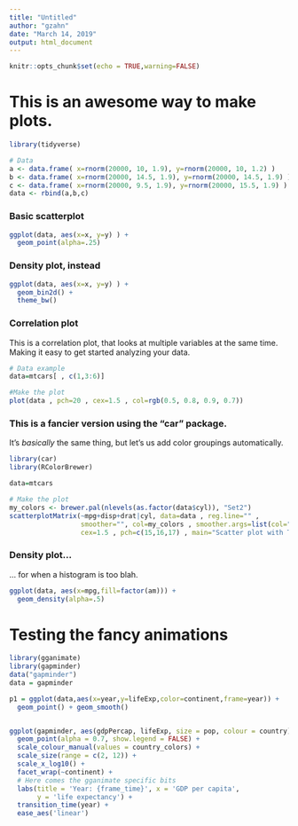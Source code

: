 ---
title: "Untitled"
author: "gzahn"
date: "March 14, 2019"
output: html_document
---

```{r setup, include=FALSE}
knitr::opts_chunk$set(echo = TRUE,warning=FALSE)
```

# This is an awesome way to make plots.

```{r, echo=FALSE}
library(tidyverse)

# Data
a <- data.frame( x=rnorm(20000, 10, 1.9), y=rnorm(20000, 10, 1.2) )
b <- data.frame( x=rnorm(20000, 14.5, 1.9), y=rnorm(20000, 14.5, 1.9) )
c <- data.frame( x=rnorm(20000, 9.5, 1.9), y=rnorm(20000, 15.5, 1.9) )
data <- rbind(a,b,c)
```

### Basic scatterplot
```{r, echo=FALSE}
ggplot(data, aes(x=x, y=y) ) +
  geom_point(alpha=.25)
```

### Density plot, instead
```{r,echo=FALSE}
ggplot(data, aes(x=x, y=y) ) +
  geom_bin2d() +
  theme_bw()
```

### Correlation plot
This is a correlation plot, that looks at multiple variables at the same time. Making it easy to get started analyzing your data.

```{r, echo=FALSE}
# Data example
data=mtcars[ , c(1,3:6)]

#Make the plot
plot(data , pch=20 , cex=1.5 , col=rgb(0.5, 0.8, 0.9, 0.7))
```

### This is a fancier version using the "car" package.
It's *basically* the same thing, but let's us add color groupings automatically.

```{r,echo=FALSE,fig.width=50,warning=FALSE}
library(car)
library(RColorBrewer)

data=mtcars

# Make the plot
my_colors <- brewer.pal(nlevels(as.factor(data$cyl)), "Set2")
scatterplotMatrix(~mpg+disp+drat|cyl, data=data , reg.line="" , 
                  smoother="", col=my_colors , smoother.args=list(col="grey"), 
                  cex=1.5 , pch=c(15,16,17) , main="Scatter plot with Three Cylinder Options")
```




### Density plot...
... for when a histogram is too blah.

```{r,echo=FALSE,warning=FALSE}
ggplot(data, aes(x=mpg,fill=factor(am))) +
  geom_density(alpha=.5)
```


# Testing the fancy animations

```{r,echo=FALSE,warning=FALSE}
library(gganimate)
library(gapminder)
data("gapminder")
data = gapminder

p1 = ggplot(data,aes(x=year,y=lifeExp,color=continent,frame=year)) +
  geom_point() + geom_smooth()


ggplot(gapminder, aes(gdpPercap, lifeExp, size = pop, colour = country)) +
  geom_point(alpha = 0.7, show.legend = FALSE) +
  scale_colour_manual(values = country_colors) +
  scale_size(range = c(2, 12)) +
  scale_x_log10() +
  facet_wrap(~continent) +
  # Here comes the gganimate specific bits
  labs(title = 'Year: {frame_time}', x = 'GDP per capita', 
       y = 'life expectancy') +
  transition_time(year) +
  ease_aes('linear')
```





